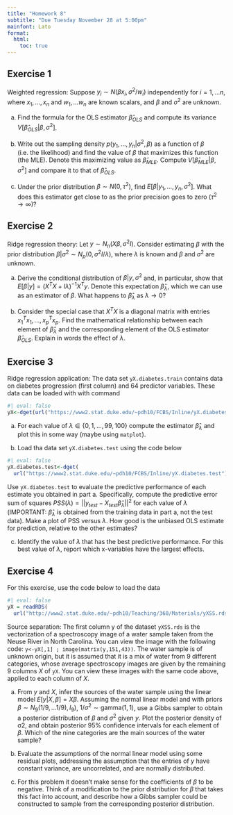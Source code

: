 ```yaml
---
title: "Homework 8"
subtitle: "Due Tuesday November 28 at 5:00pm"
mainfont: Lato
format: 
  html:
    toc: true
---
```


## Exercise 1

Weighted regression: Suppose $y_i \sim N(\beta x_i, \sigma^2 / w_i)$ independently for $i = 1,\ldots n$, where $x_1, \ldots, x_n$ and $w_1, \ldots w_n$ are known scalars, and $\beta$ and $\sigma^2$ are unknown.

a. Find the formula for the OLS estimator $\hat{\beta}_{OLS}$ and compute its variance $V[\hat{\beta}_{OLS} | \beta, \sigma^2]$.

b. Write out the sampling density $p(y_1, \ldots, y_n | \sigma^2, \beta)$ as a function of $\beta$ (i.e. the likelihood) and find the value of $\beta$ that maximizes this function (the MLE). Denote this maximizing value as $\hat{\beta}_{MLE}$. Compute $V[\hat{\beta}_{MLE}  | \beta, \sigma^2]$ and compare it to that of $\hat{\beta}_{OLS}$.

c. Under the prior distribution $\beta \sim N(0, \tau^2)$, find $E[\beta | y_1, \ldots, y_n, \sigma^2]$. What does this estimator get close to as the prior precision goes to zero ($\tau^2 \rightarrow \infty$)? 

## Exercise 2

Ridge regression theory: Let $y \sim N_n(X \beta, \sigma^2 I)$. Consider estimating $\beta$ with the prior distribution $\beta | \sigma^2 \sim N_p(0, \sigma^2 I / \lambda)$, where $\lambda$ is known and $\beta$ and $\sigma^2$ are unknown.

a. Derive the conditional distribution of $\beta | y, \sigma^2$ and, in particular, show that $E[\beta | y] = (X^TX + I \lambda)^{-1} X^Ty$. Denote this expectation $\hat{\beta}_\lambda$, which we can use as an estimator of $\beta$. What happens to $\hat{\beta}_\lambda$ as $\lambda \rightarrow 0$?

b. Consider the special case that $X^TX$ is a diagonal matrix with entries $x_1^T x_1, \ldots, x_p^T x_p$. Find the mathematical relationship between each element of $\hat{\beta}_{\lambda}$ and the corresponding element of the OLS estimator $\hat{\beta}_{OLS}$. Explain in words the effect of $\lambda$.

## Exercise 3

Ridge regression application: The data set `yX.diabetes.train` contains data on diabetes progression (first column) and 64 predictor variables. These data can be loaded with with command

```r
#| eval: false
yX<-dget(url("https://www2.stat.duke.edu/~pdh10/FCBS/Inline/yX.diabetes.train"))
```

a. For each value of $\lambda \in \{0, 1,  \ldots, 99, 100 \}$ compute the estimator $\hat{\beta}_{\lambda}$ and plot this in some way (maybe using `matplot`).

b. Load tha data set `yX.diabetes.test` using the code below

```r
#| eval: false
yX.diabetes.test<-dget(
  url("https://www2.stat.duke.edu/~pdh10/FCBS/Inline/yX.diabetes.test"))
```

Use `yX.diabetes.test` to evaluate the predictive performance of each estimate you obtained in part a. Specifically, compute the predictive error sum of squares $PSS(\lambda) = ||y_{test} - X_{test} \hat{\beta}_{\lambda}||^2$ for each value of $\lambda$ (IMPORTANT: $\hat{\beta}_{\lambda}$ is obtained from the training data in part a, not the test data). Make a plot of PSS versus $\lambda$. How good is the unbiased OLS estimate for prediction, relative to the other estimates?

c. Identify the value of $\lambda$ that has the best predictive performance. For this best value of $\lambda$, report which x-variables have the largest effects.

## Exercise 4

For this exercise, use the code below to load the data

```r
#| eval: false
yX = readRDS(
  url("http://www2.stat.duke.edu/~pdh10/Teaching/360/Materials/yXSS.rds"))
```


Source separation: The first column y of the dataset `yXSS.rds` is the vectorization of a spectroscopy image of a water sample taken from the Neuse River in North Carolina. You can view the image with the following code: `y<-yX[,1] ; image(matrix(y,151,43))`. The water sample is of unknown origin, but it is assumed that it is a mix of water from 9 different categories, whose average spectroscopy images are given by the remaining 9 columns $X$ of `yX`. You can view these images with the same code above, applied to each column of $X$.

a. From $y$ and $X$, infer the sources of the water sample using the linear model $E[y|X, \beta] = X\beta$. Assuming the normal linear model and with priors $\beta \sim N_9(1/9, \ldots 1/9), I_9)$, $1/\sigma^2 \sim \text{gamma}(1, 1)$, use a Gibbs sampler to obtain a posterior distribution of $\beta$ and $\sigma^2$ given $y$. Plot the posterior density of σ2, and obtain posterior 95% confidence intervals for each element of $\beta$. Which of the nine categories are the main sources of the water sample?

c. Evaluate the assumptions of the normal linear model using some residual plots, addressing the assumption that the entries of $y$ have constant variance, are uncorrelated, and are normally distributed.

d. For this problem it doesn't make sense for the coefficients of $\beta$ to be negative. Think of a modification to the prior distribution for $\beta$ that takes this fact into account, and describe how a Gibbs sampler could be constructed to sample from the corresponding posterior distribution.